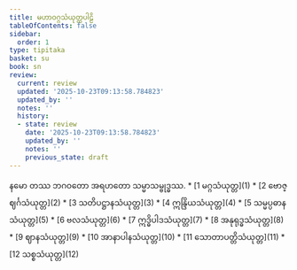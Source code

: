 ```yaml
---
title: မဟာဝဂ္ဂသံယုတ္တပါဠိ
tableOfContents: false
sidebar:
  order: 1
type: tipitaka
basket: su
book: sn
review:
  current: review
  updated: '2025-10-23T09:13:58.784823'
  updated_by: ''
  notes: ''
  history:
  - state: review
    date: '2025-10-23T09:13:58.784823'
    updated_by: ''
    notes: ''
    previous_state: draft
---
```


<ReviewStatus review={frontmatter.review} showDetails={true} />

<HypothesisAnnotation frontmatter={frontmatter} />

<Paragraph number="1" type="center" book="sn">
နမော တဿ ဘဂဝတော အရဟတော သမ္မာသမ္ဗုဒ္ဓဿ.

</Paragraph>

<TableOfContents book="sn">
* [1 မဂ္ဂသံယုတ္တ](1)
* [2 ဗောဇ္ဈင်္ဂသံယုတ္တ](2)
* [3 သတိပဋ္ဌာနသံယုတ္တ](3)
* [4 ဣန္ဒြိယသံယုတ္တ](4)
* [5 သမ္မပ္ပဓာနသံယုတ္တ](5)
* [6 ဗလသံယုတ္တ](6)
* [7 ဣဒ္ဓိပါဒသံယုတ္တ](7)
* [8 အနုရုဒ္ဓသံယုတ္တ](8)
* [9 ဈာနသံယုတ္တ](9)
* [10 အာနာပါနသံယုတ္တ](10)
* [11 သောတာပတ္တိသံယုတ္တ](11)
* [12 သစ္စသံယုတ္တ](12)
</TableOfContents>